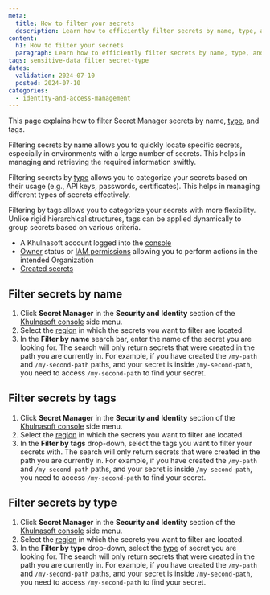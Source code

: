 ```yaml
---
meta:
  title: How to filter your secrets
  description: Learn how to efficiently filter secrets by name, type, and tags with our detailed documentation, and enhance your security practices.
content:
  h1: How to filter your secrets
  paragraph: Learn how to efficiently filter secrets by name, type, and tags with our detailed documentation, and enhance your security practices.
tags: sensitive-data filter secret-type
dates:
  validation: 2024-07-10
  posted: 2024-07-10
categories:
  - identity-and-access-management
---
```


This page explains how to filter Secret Manager secrets by name, [type](/identity-and-access-management/secret-manager/concepts/#secret-types), and tags.

Filtering secrets by name allows you to quickly locate specific secrets, especially in environments with a large number of secrets. This helps in managing and retrieving the required information swiftly.

Filtering secrets by [type](/identity-and-access-management/secret-manager/concepts/#secret-types) allows you to categorize your secrets based on their usage (e.g., API keys, passwords, certificates). This helps in managing different types of secrets effectively.

Filtering by tags allows you to categorize your secrets with more flexibility. Unlike rigid hierarchical structures, tags can be applied dynamically to group secrets based on various criteria.

<Macro id="requirements" />

- A Khulnasoft account logged into the [console](https://console.khulnasoft.com)
- [Owner](/identity-and-access-management/iam/concepts/#owner) status or [IAM permissions](/identity-and-access-management/iam/concepts/#permission) allowing you to perform actions in the intended Organization
- [Created secrets](/identity-and-access-management/secret-manager/how-to/create-secret/)


## Filter secrets by name

1. Click **Secret Manager** in the **Security and Identity** section of the [Khulnasoft console](https://console.khulnasoft.com/) side menu.
2. Select the [region](/identity-and-access-management/secret-manager/concepts/#region) in which the secrets you want to filter are located.
3. In the **Filter by name** search bar, enter the name of the secret you are looking for.
    <Message type="important">
     The search will only return secrets that were created in the path you are currently in. For example, if you have created the `/my-path` and `/my-second-path` paths, and your secret is inside `/my-second-path`, you need to access `/my-second-path` to find your secret.
    </Message>

## Filter secrets by tags

1. Click **Secret Manager** in the **Security and Identity** section of the [Khulnasoft console](https://console.khulnasoft.com/) side menu.
2. Select the [region](/identity-and-access-management/secret-manager/concepts/#region) in which the secrets you want to filter are located.
3. In the **Filter by tags** drop-down, select the tags you want to filter your secrets with.
    <Message type="important">
     The search will only return secrets that were created in the path you are currently in. For example, if you have created the `/my-path` and `/my-second-path` paths, and your secret is inside `/my-second-path`, you need to access `/my-second-path` to find your secret.
    </Message>


## Filter secrets by type

1. Click **Secret Manager** in the **Security and Identity** section of the [Khulnasoft console](https://console.khulnasoft.com/) side menu.
2. Select the [region](/identity-and-access-management/secret-manager/concepts/#region) in which the secrets you want to filter are located.
3. In the **Filter by type** drop-down, select the [type](/identity-and-access-management/secret-manager/concepts/#secret-types) of secret you are looking for.
    <Message type="important">
     The search will only return secrets that were created in the path you are currently in. For example, if you have created the `/my-path` and `/my-second-path` paths, and your secret is inside `/my-second-path`, you need to access `/my-second-path` to find your secret.
    </Message>

